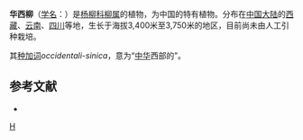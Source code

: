 {{Speciesbox
| taxon = Salix occidentali-sinensis
| authority = N. Chao
}}

'''华西柳'''（[[学名|学名]]：{{lang|la|''Salix occidentali-sinensis''}}）是[[杨柳科|杨柳科]][[柳属|柳属]]的植物，为中国的特有植物。分布在[[中国大陆|中国大陆]]的[[西藏|西藏]]、[[云南|云南]]、[[四川|四川]]等地，生长于海拔3,400米至3,750米的地区，目前尚未由人工引种栽培。

其[[种加词|种加词]]''occidentali-sinica''，意为“[[中华|中华]]西部的”。

== 参考文献 ==
<div class="references-small">
* {{cite web| url =http://www.bioinfo.cn/db05/KmzwSpecies.php?action=view&id=20531| title =华西柳| work =《中国高等植物数据库全库》| publisher =中国科学院微生物研究所| author =昆明植物研究所| accessdate =2009-02-25| deadurl =yes| archiveurl =https://web.archive.org/web/20160305023909/http://www.bioinfo.cn/db05/KmzwSpecies.php?action=view&id=20531| archivedate =2016-03-05}}
</div>
{{Taxonbar|from=Q10905927}}

[[Category:柳属|H]]


{{植物小作品}}